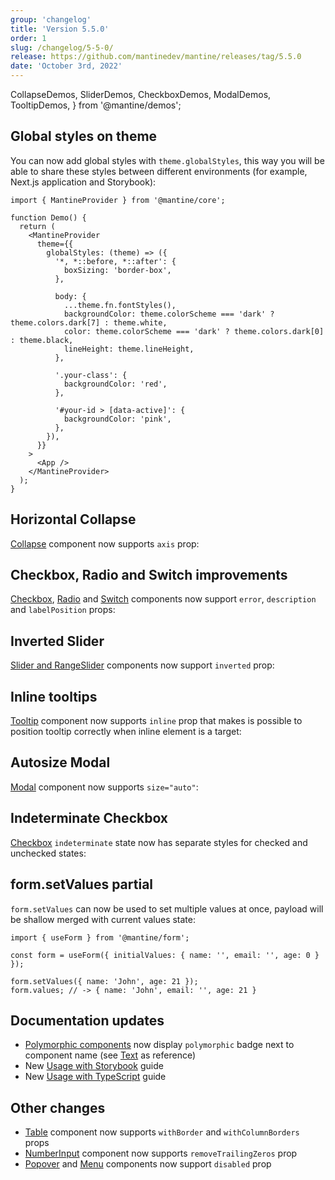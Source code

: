 ```yaml
---
group: 'changelog'
title: 'Version 5.5.0'
order: 1
slug: /changelog/5-5-0/
release: https://github.com/mantinedev/mantine/releases/tag/5.5.0
date: 'October 3rd, 2022'
---
```


  CollapseDemos,
  SliderDemos,
  CheckboxDemos,
  ModalDemos,
  TooltipDemos,
} from '@mantine/demos';

## Global styles on theme

You can now add global styles with `theme.globalStyles`,
this way you will be able to share these styles between different environments (for example, Next.js application and Storybook):

```tsx
import { MantineProvider } from '@mantine/core';

function Demo() {
  return (
    <MantineProvider
      theme={{
        globalStyles: (theme) => ({
          '*, *::before, *::after': {
            boxSizing: 'border-box',
          },

          body: {
            ...theme.fn.fontStyles(),
            backgroundColor: theme.colorScheme === 'dark' ? theme.colors.dark[7] : theme.white,
            color: theme.colorScheme === 'dark' ? theme.colors.dark[0] : theme.black,
            lineHeight: theme.lineHeight,
          },

          '.your-class': {
            backgroundColor: 'red',
          },

          '#your-id > [data-active]': {
            backgroundColor: 'pink',
          },
        }),
      }}
    >
      <App />
    </MantineProvider>
  );
}
```

## Horizontal Collapse

[Collapse](https://mantine.dev/core/collapse/) component now supports `axis` prop:

<Demo data={CollapseDemos.horizontal} />

## Checkbox, Radio and Switch improvements

[Checkbox](https://mantine.dev/core/checkbox/), [Radio](https://mantine.dev/core/radio/) and [Switch](https://mantine.dev/core/switch/)
components now support `error`, `description` and `labelPosition` props:

<Demo data={CheckboxDemos.configurator} />

## Inverted Slider

[Slider and RangeSlider](https://mantine.dev/core/slider/) components now support `inverted` prop:

<Demo data={SliderDemos.inverted} />

## Inline tooltips

[Tooltip](https://mantine.dev/core/tooltip/) component now supports `inline` prop that makes is possible
to position tooltip correctly when inline element is a target:

<Demo data={TooltipDemos.inline} />

## Autosize Modal

[Modal](https://mantine.dev/core/modal/) component now supports `size="auto"`:

<Demo data={ModalDemos.sizeAuto} />

## Indeterminate Checkbox

[Checkbox](https://mantine.dev/) `indeterminate` state now has separate styles for checked and unchecked states:

<Demo data={CheckboxDemos.states} />

## form.setValues partial

`form.setValues` can now be used to set multiple values at once, payload will be shallow merged with current values state:

```tsx
import { useForm } from '@mantine/form';

const form = useForm({ initialValues: { name: '', email: '', age: 0 } });

form.setValues({ name: 'John', age: 21 });
form.values; // -> { name: 'John', email: '', age: 21 }
```

## Documentation updates

- [Polymorphic components](https://mantine.dev/guides/polymorphic/) now display `polymorphic` badge next to component name (see [Text](https://mantine.dev/core/text/) as reference)
- New [Usage with Storybook](https://mantine.dev/guides/storybook/) guide
- New [Usage with TypeScript](https://mantine.dev/guides/typescript/) guide

## Other changes

- [Table](https://mantine.dev/core/table/) component now supports `withBorder` and `withColumnBorders` props
- [NumberInput](https://mantine.dev/core/number-input/) component now supports `removeTrailingZeros` prop
- [Popover](https://mantine.dev/core/popover/) and [Menu](https://mantine.dev/core/menu/) components now support `disabled` prop
